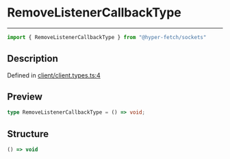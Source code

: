 

# RemoveListenerCallbackType

<div class="api-docs__separator" data-reactroot="">

---

</div><div class="api-docs__import" data-reactroot="">

```ts
import { RemoveListenerCallbackType } from "@hyper-fetch/sockets"
```

</div><div class="api-docs__section">

## Description

</div><div class="api-docs__description"><span class="api-docs__do-not-parse">



</span></div><p class="api-docs__definition">

Defined in [client/client.types.ts:4](https://github.com/BetterTyped/hyper-fetch/blob/aff5c35a/packages/sockets/src/client/client.types.ts#L4)

</p><div class="api-docs__section">

## Preview

</div><div class="api-docs__preview type single">

```ts
type RemoveListenerCallbackType = () => void;
```

</div><div class="api-docs__section">

## Structure

</div><div class="api-docs__returns">

```ts
() => void
```

</div>
